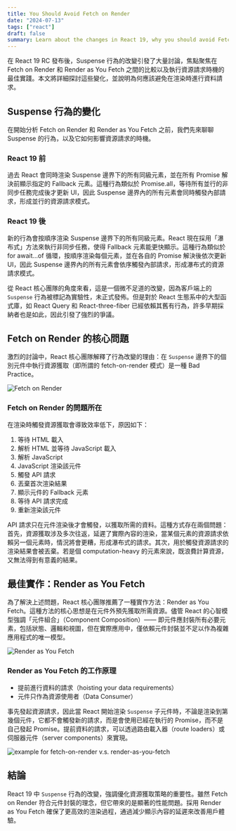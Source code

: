 ```yaml
---
title: You Should Avoid Fetch on Render
date: "2024-07-13"
tags: ["react"]
draft: false
summary: Learn about the changes in React 19, why you should avoid Fetch on Render, and the benefits of Render as You Fetch.
---
```


在 React 19 RC 發布後，Suspense 行為的改變引發了大量討論，焦點聚焦在 Fetch on Render 和 Render as You Fetch 之間的比較以及執行資源請求時機的最佳實踐。本文將詳細探討這些變化，並說明為何應該避免在渲染時進行資料請求。

## Suspense 行為的變化

在開始分析 Fetch on Render 和 Render as You Fetch 之前，我們先來聊聊 Suspense 的行為，以及它如何影響資源請求的時機。

### React 19 前

過去 React 會同時渲染 Suspense 邊界下的所有同級元素，並在所有 Promise 解決前顯示指定的 Fallback 元素。這種行為類似於 Promise.all，等待所有並行的非同步任務完成後才更新 UI，因此 Suspense 邊界內的所有元素會同時觸發內部請求，形成並行的資源請求模式。

### React 19 後

新的行為會按順序渲染 Suspense 邊界下的所有同級元素。React 現在採用「瀑布式」方法來執行非同步任務，使得 Fallback 元素能更快顯示。這種行為類似於 for await...of 循環，按順序渲染每個元素，並在各自的 Promise 解決後依次更新 UI，因此 Suspense 邊界內的所有元素會依序觸發內部請求，形成瀑布式的資源請求模式。

從 React 核心團隊的角度來看，這是一個微不足道的改變，因為客戶端上的 `Suspense` 行為被標記為實驗性，未正式發佈。但是對於 React 生態系中的大型函式庫，如 React Query 和 React-three-fiber 已經依賴其舊有行為，許多早期採納者也是如此，因此引發了強烈的爭議。

## Fetch on Render 的核心問題

激烈的討論中，React 核心團隊解釋了行為改變的理由：在 `Suspense` 邊界下的個別元件中執行資源獲取（即所謂的 fetch-on-render 模式）是一種 Bad Practice。

![Fetch on Render](/static/images/blog/fetch-on-render.png)

### Fetch on Render 的問題所在

在渲染時觸發資源獲取會導致效率低下，原因如下：

1. 等待 HTML 載入
2. 解析 HTML 並等待 JavaScript 載入
3. 解析 JavaScript
4. JavaScript 渲染該元件
5. 觸發 API 請求
6. 丟棄首次渲染結果
7. 顯示元件的 Fallback 元素
8. 等待 API 請求完成
9. 重新渲染該元件

API 請求只在元件渲染後才會觸發，以獲取所需的資料。這種方式存在兩個問題：首先，資源獲取涉及多次往返，延遲了實際內容的渲染，當某個元素的資源請求依賴另一個元素時，情況將會更糟，形成瀑布式的請求。其次，用於觸發資源請求的渲染結果會被丟棄。若是個 computation-heavy 的元素來說，既浪費計算資源，又無法得到有意義的結果。

## 最佳實作：Render as You Fetch

為了解決上述問題，React 核心團隊推薦了一種實作方法：Render as You Fetch。這種方法的核心思想是在元件外預先獲取所需資源。儘管 React 的心智模型強調「元件組合」（Component Composition）—— 即元件應封裝所有必要元素，包括狀態、邏輯和視圖，但在實際應用中，僅依賴元件封裝並不足以作為複雜應用程式的唯一模型。

![Render as You Fetch](/static/images/blog/render-as-you-fetch.png)

### Render as You Fetch 的工作原理

- 提前進行資料的請求（hoisting your data requirements）
- 元件只作為資源使用者（Data Consumer）

事先發起資源請求，因此當 React 開始渲染 `Suspense` 子元件時，不論是渲染到第幾個元件，它都不會觸發新的請求，而是會使用已經在執行的 Promise，而不是自己發起 Promise。提前資料的請求，可以透過路由載入器（route loaders）或伺服器元件（server components）來實現。


![example for fetch-on-render v.s. render-as-you-fetch](/static/images/blog/fetch-on-render-vs-render-as-you-fetch.png)

## 結論

React 19 中 `Suspense` 行為的改變，強調優化資源獲取策略的重要性。雖然 Fetch on Render 符合元件封裝的理念，但它帶來的是顯著的性能問題。採用 Render as You Fetch 確保了更高效的渲染過程，通過減少顯示內容的延遲來改善用戶體驗。
